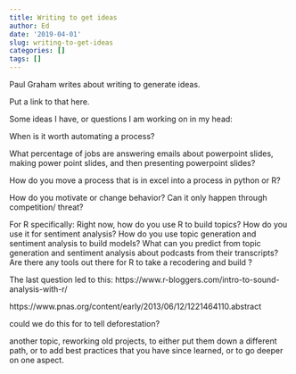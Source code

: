 ```yaml
---
title: Writing to get ideas
author: Ed
date: '2019-04-01'
slug: writing-to-get-ideas
categories: []
tags: []
---
```


Paul Graham writes about writing to generate ideas.

Put a link to that here.

Some ideas I have, or questions I am working on in my head:

When is it worth automating a process?

What percentage of jobs are answering emails about powerpoint slides, making power point slides, and then presenting powerpoint slides?

How do you move a process that is in excel into a process in python or R?

How do you motivate or change behavior? Can it only happen through competition/ threat?

For R specifically: Right now, how do you use R to build topics? 
                    How do you use it for sentiment analysis? 
                    How do you use topic generation and sentiment analysis to build models? 
                    What can you predict from topic generation and sentiment analysis about       podcasts from their transcripts?
                    Are there any tools out there for R to take a recodering and build ?
                    
The last question led to this:
https://www.r-bloggers.com/intro-to-sound-analysis-with-r/

https://www.pnas.org/content/early/2013/06/12/1221464110.abstract

could we do this for to tell deforestation?

another topic, reworking old projects, to either put them down a different path, or to add best practices that you have since learned, or to go deeper on one aspect. 
                    
                    